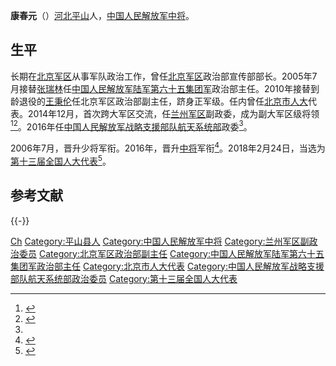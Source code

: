 '''康春元'''（{{bd|1956年|4月||}}）[[河北|河北]][[平山|平山]]人，[[中国人民解放军中将|中国人民解放军中将]]。

==生平==
长期在[[北京军区|北京军区]]从事军队政治工作，曾任[[北京军区|北京军区]]政治部宣传部部长。2005年7月接替[[张瑞林|张瑞林]]任[[中国人民解放军陆军第六十五集团军|中国人民解放军陆军第六十五集团军]]政治部主任。2010年接替到龄退役的[[王秉伦|王秉伦]]任北京军区政治部副主任，跻身正军级。任内曾任[[北京市人大|北京市人大]]代表。2014年12月，首次跨大军区交流，任[[兰州军区|兰州军区]]副政委，成为副大军区级将领<ref>{{cite news|title=七大军区岗位调动超30人 史鲁泽直升北京军区参谋长|url=http://hebei.ifeng.com/news/fengguanyanzhao/detail_2015_01/08/3397557_1.shtml|accessdate=2015-01-08|newspaper=凤凰网|archive-date=2015-02-21|archive-url=https://web.archive.org/web/20150221143334/http://hebei.ifeng.com/news/fengguanyanzhao/detail_2015_01/08/3397557_1.shtml|dead-url=no}}</ref><ref>{{Cite web |url = http://china.caixin.com/2016-08-29/100983056.html |title = 原兰州军区副政委康春元晋升中将 |author =  |date = 2016-08-29 |publisher = 财新网 |language =  |accessdate =  |quote =  |archive-date = 2020-11-04 |archive-url = https://web.archive.org/web/20201104151045/http://china.caixin.com/2016-08-29/100983056.html |dead-url = no }}</ref>。2016年任[[中国人民解放军战略支援部队航天系统部|中国人民解放军战略支援部队航天系统部]]政委<ref name=yi/>。

2006年7月，晋升少将军衔。2016年，晋升[[中国人民解放军中将|中将]]军衔<ref name=yi>{{cite web|date=2016-08-29|url=http://www.thepaper.cn/newsDetail_forward_1521187|title=副大军区职军官康春元已晋升中将军衔，曾任原兰州军区副政委|publisher=澎湃新闻|access-date=2016-08-30|archive-date=2022-01-20|archive-url=https://web.archive.org/web/20220120025712/https://www.thepaper.cn/newsDetail_forward_1521187|dead-url=no}}</ref>。2018年2月24日，当选为[[第十三届全国人大代表|第十三届全国人大代表]]<ref>{{Cite web|title=（受权发布）中华人民共和国第十三届全国人民代表大会代表名单-中新网|url=http://www.chinanews.com/gn/2018/02-25/8453959.shtml|accessdate=2021-02-13|work=中新网|archive-date=2018-02-27|archive-url=https://web.archive.org/web/20180227031724/http://www.chinanews.com/gn/2018/02-25/8453959.shtml|dead-url=no}}</ref>。

==参考文献==
{{reflist}}

{{-}}
{{start box}}
{{s-mil|pla}}
{{s-new}}
{{s-title|[[中国人民解放军战略支援部队航天系统部|中国人民解放军战略支援部队航天系统部]]政治委员|2016年1月—2019年4月}}
{{s-after|[[姜平_(海军)|姜平]]}}
{{end box}}

{{DEFAULTSORT:Kang}}
[[Category:康姓|Ch]]
[[Category:平山县人|Category:平山县人]]
[[Category:中国人民解放军中将|Category:中国人民解放军中将]]
[[Category:兰州军区副政治委员|Category:兰州军区副政治委员]]
[[Category:北京军区政治部副主任|Category:北京军区政治部副主任]]
[[Category:中国人民解放军陆军第六十五集团军政治部主任|Category:中国人民解放军陆军第六十五集团军政治部主任]]
[[Category:北京市人大代表|Category:北京市人大代表]]
[[Category:中国人民解放军战略支援部队航天系统部政治委员|Category:中国人民解放军战略支援部队航天系统部政治委员]]
[[Category:第十三届全国人大代表|Category:第十三届全国人大代表]]